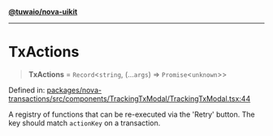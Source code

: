 [**@tuwaio/nova-uikit**](../../../README.md)

***

# TxActions

> **TxActions** = `Record`\<`string`, (...`args`) => `Promise`\<`unknown`\>\>

Defined in: [packages/nova-transactions/src/components/TrackingTxModal/TrackingTxModal.tsx:44](https://github.com/TuwaIO/nova-uikit/blob/3e65053a3ef978515e6fefc215ba06ba9a29842e/packages/nova-transactions/src/components/TrackingTxModal/TrackingTxModal.tsx#L44)

A registry of functions that can be re-executed via the 'Retry' button. The key should match `actionKey` on a transaction.
